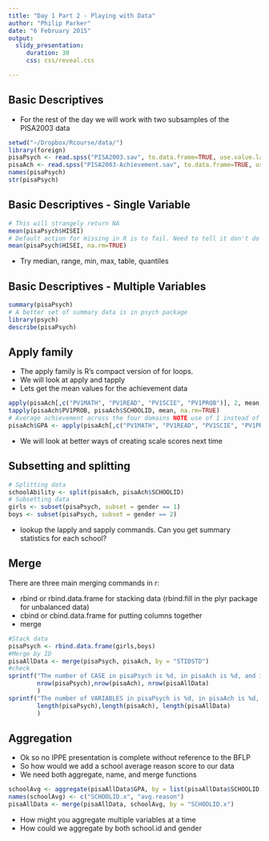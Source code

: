 ```yaml
---
title: "Day 1 Part 2 - Playing with Data"
author: "Philip Parker"
date: "6 February 2015"
output:
  slidy_presentation:
     duration: 30
     css: css/reveal.css

---
```



## Basic Descriptives
 - For the rest of the day we will work with two subsamples of the PISA2003 data
```r
setwd("~/Dropbox/Rcourse/data/")
library(foreign)
pisaPsych <- read.spss("PISA2003.sav", to.data.frame=TRUE, use.value.labels = FALSE)
pisaAch <- read.spss("PISA2003-Achievement.sav", to.data.frame=TRUE, use.value.labels = FALSE)
names(pisaPsych)
str(pisaPsych)
```

## Basic Descriptives - Single Variable
```r
# This will strangely return NA
mean(pisaPsych$HISEI)
# Default action for missing in R is to fail. Need to tell it don't do that
mean(pisaPsych$HISEI, na.rm=TRUE)
```

- Try median, range, min, max, table, quantiles

## Basic Descriptives - Multiple Variables
```r
summary(pisaPsych)
# A better set of summary data is in psych package
library(psych)
describe(pisaPsych)
```

## Apply family
- The apply family is R's compact version of for loops.
- We will look at apply and tapply
- Lets get the mean values for the achievement data
```r
apply(pisaAch[,c("PV1MATH", "PV1READ", "PV1SCIE", "PV1PROB")], 2, mean, na.rm=TRUE)
tapply(pisaAch$PV1PROB, pisaAch$SCHOOLID, mean, na.rm=TRUE)
# Average achievement across the four domains NOTE use of 1 instead of 2
pisaAch$GPA <- apply(pisaAch[,c("PV1MATH", "PV1READ", "PV1SCIE", "PV1PROB")],1,mean, na.rm=TRUE)
```

- We will look at better ways of creating scale scores next time

## Subsetting and splitting
```r
# Splitting data
schoolAbility <- split(pisaAch, pisaAch$SCHOOLID)
# Subsetting data
girls <- subset(pisaPsych, subset = gender == 1)
boys <- subset(pisaPsych, subset = gender == 2)
```

- lookup the lapply and sapply commands. Can you get summary statistics for each school?

## Merge
There are three main merging commands in r:

- rbind or rbind.data.frame for stacking data (rbind.fill in the plyr package for unbalanced data)
- cbind or cbind.data.frame for putting columns together
- merge
```r
#Stack data
pisaPsych <- rbind.data.frame(girls,boys)
#Merge by ID
pisaAllData <- merge(pisaPsych, pisaAch, by = "STIDSTD")
#check
sprintf("The number of CASE in pisaPsych is %d, in pisaAch is %d, and in the merged data is %d/n", 
        nrow(pisaPsych),nrow(pisaAch), nrow(pisaAllData)
        )
sprintf("The number of VARIABLES in pisaPsych is %d, in pisaAch is %d, and in the merged data is %d", 
        length(pisaPsych),length(pisaAch), length(pisaAllData)
        )
```

## Aggregation
- Ok so no IPPE presentation is complete without reference to the BFLP
- So how would we add a school average reason score to our data
- We need both aggregate, name, and merge functions
```r
schoolAvg <- aggregate(pisaAllData$GPA, by = list(pisaAllData$SCHOOLID.x), mean, na.rm=TRUE)
names(schoolAvg) <- c("SCHOOLID.x", "avg.reason")
pisaAllData <- merge(pisaAllData, schoolAvg, by = "SCHOOLID.x")
```
- How might you aggregate multiple variables at a time
- How could we aggregate by both school.id and gender

